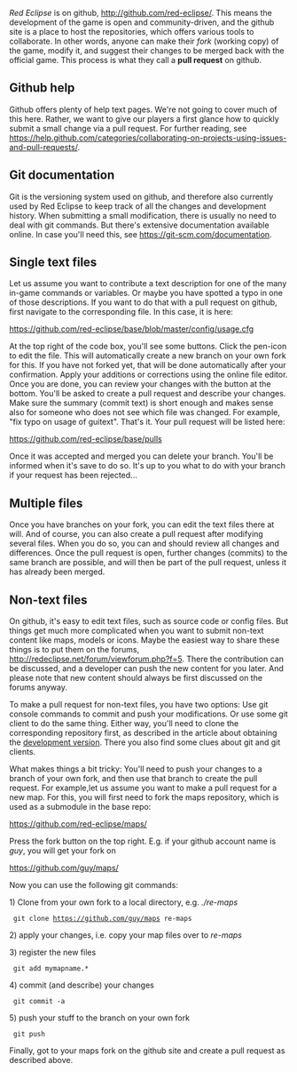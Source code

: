 ''Red Eclipse'' is on github, http://github.com/red-eclipse/. This means the development of the game is open and community-driven, and the github site is a place to host the repositories, which offers various tools to collaborate. In other words, anyone can make their ''fork'' (working copy) of the game, modify it, and suggest their changes to be merged back with the official game. This process is what they call a '''pull request''' on github.

==Github help==

Github offers plenty of help text pages. We're not going to cover much of this here. Rather, we want to give our players a first glance how to quickly submit a small change via a pull request. For further reading, see https://help.github.com/categories/collaborating-on-projects-using-issues-and-pull-requests/.

==Git documentation==

Git is the versioning system used on github, and therefore also currently used by Red Eclipse to keep track of all the changes and development history. When submitting a small modification, there is usually no need to deal with git commands. But there's extensive documentation available online. In case you'll need this, see https://git-scm.com/documentation.

==Single text files==

Let us assume you want to contribute a text description for one of the many in-game commands or variables. Or maybe you have spotted a typo in one of those descriptions. If you want to do that with a pull request on github, first navigate to the corresponding file. In this case, it is here:

https://github.com/red-eclipse/base/blob/master/config/usage.cfg

At the top right of the code box, you'll see some buttons. Click the pen-icon to edit the file. This will automatically create a new branch on your own fork for this. If you have not forked yet, that will be done automatically after your confirmation. Apply your additions or corrections using the online file editor. Once you are done, you can review your changes with the button at the bottom. You'll be asked to create a pull request and describe your changes. Make sure the summary (commit text) is short enough and makes sense also for someone who does not see which file was changed. For example, "fix typo on usage of guitext". That's it. Your pull request will be listed here:

https://github.com/red-eclipse/base/pulls

Once it was accepted and merged you can delete your branch. You'll be informed when it's save to do so. It's up to you what to do with your branch if your request has been rejected...

==Multiple files==

Once you have branches on your fork, you can edit the text files there at will. And of course, you can also create a pull request after modifying several files. When you do so, you can and should review all changes and differences. Once the pull request is open, further changes (commits) to the same branch are possible, and will then be part of the pull request, unless it has already been merged.

==Non-text files==

On github, it's easy to edit text files, such as source code or config files. But things get much more complicated when you want to submit non-text content like maps, models or icons. Maybe the easiest way to share these things is to put them on the forums, http://redeclipse.net/forum/viewforum.php?f=5. There the contribution can be discussed, and a developer can push the new content for you later. And please note that new content should always be first discussed on the forums anyway.

To make a pull request for non-text files, you have two options: Use git console commands to commit and push your modifications. Or use some git client to do the same thing. Either way, you'll need to clone the corresponding repository first, as described in the article about obtaining the [[obtain development version|development version]]. There you also find some clues about git and git clients. 

What makes things a bit tricky: You'll need to push your changes to a branch of your own fork, and then use that branch to create the pull request. For example,let us assume you want to make a pull request for a new map. For this, you will first need to fork the maps repository, which is used as a submodule in the base repo:

https://github.com/red-eclipse/maps/

Press the fork button on the top right. E.g. if your github account name is ''guy'', you will get your fork on

https://github.com/guy/maps/

Now you can use the following git commands:


1) Clone from your own fork to a local directory, e.g. ''./re-maps''
  git clone https://github.com/guy/maps re-maps

2) apply your changes, i.e. copy your map files over to ''re-maps''

3) register the new files
  git add mymapname.*

4) commit (and describe) your changes
  git commit -a

5) push your stuff to the branch on your own fork
  git push

Finally, got to your maps fork on the github site and create a pull request as described above.